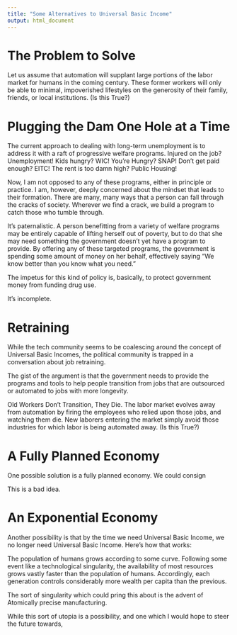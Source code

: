 ```yaml
---
title: "Some Alternatives to Universal Basic Income"
output: html_document
---
```




# The Problem to Solve

Let us assume that automation will supplant large portions of the labor market for humans in the coming century. These former workers will only be able to minimal, impoverished lifestyles on the generosity of their family, friends, or local institutions. (Is this True?)

# Plugging the Dam One Hole at a Time

The current approach to dealing with long-term unemployment is to address it with a raft of progressive welfare programs. Injured on the job? Unemployment! Kids hungry? WIC! You're Hungry? SNAP! Don't get paid enough? EITC! The rent is too damn high? Public Housing!

Now, I am not opposed to any of these programs, either in principle or practice. I am, however, deeply concerned about the mindset that leads to their formation. There are many, many ways that a person can fall through the cracks of society. Wherever we find a crack, we build a program to catch those who tumble through.

It's paternalistic. A person benefitting from a variety of welfare programs may be entirely capable of lifting herself out of poverty, but to do that she may need something the government doesn't yet have a program to provide. By offering any of these targeted programs, the government is spending some amount of money on her behalf, effectively saying "We know better than you know what you need."

The impetus for this kind of policy is, basically, to protect government money from funding drug use.

It's incomplete.

# Retraining

While the tech community seems to be coalescing around the concept of Universal Basic Incomes, the political community is trapped in a conversation about job retraining.

The gist of the argument is that the government needs to provide the programs and tools to help people transition from jobs that are outsourced or automated to jobs with more longevity.

Old Workers Don't Transition, They Die. The labor market evolves away from automation by firing the employees who relied upon those jobs, and watching them die. New laborers entering the market simply avoid those industries for which labor is being automated away. (Is this True?)

# A Fully Planned Economy

One possible solution is a fully planned economy. We could consign 

This is a bad idea.

# An Exponential Economy

Another possibility is that by the time we need Universal Basic Income, we no longer need Universal Basic Income. Here's how that works:

The population of humans grows according to some curve. Following some event like a technological singularity, the availability of most resources grows vastly faster than the population of humans. Accordingly, each generation controls considerably more wealth per capita than the previous.

The sort of singularity which could pring this about is the advent of Atomically precise manufacturing.

While this sort of utopia is a possibility, and one which I would hope to steer the future towards, 